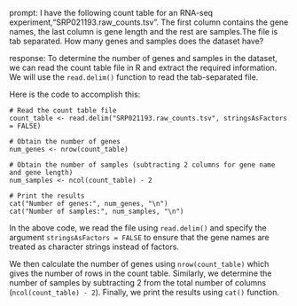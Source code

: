 prompt:
I have the following count table for an RNA-seq experiment,"SRP021193.raw_counts.tsv". The first column contains the gene names, the last column is gene length and the rest are samples.The file is tab separated. How many genes and samples does the dataset have?

response:
To determine the number of genes and samples in the dataset, we can read the count table file in R and extract the required information. We will use the `read.delim()` function to read the tab-separated file. 

Here is the code to accomplish this:

```
# Read the count table file
count_table <- read.delim("SRP021193.raw_counts.tsv", stringsAsFactors = FALSE)

# Obtain the number of genes
num_genes <- nrow(count_table)

# Obtain the number of samples (subtracting 2 columns for gene name and gene length)
num_samples <- ncol(count_table) - 2

# Print the results
cat("Number of genes:", num_genes, "\n")
cat("Number of samples:", num_samples, "\n")
```

In the above code, we read the file using `read.delim()` and specify the argument `stringsAsFactors = FALSE` to ensure that the gene names are treated as character strings instead of factors.

We then calculate the number of genes using `nrow(count_table)` which gives the number of rows in the count table. Similarly, we determine the number of samples by subtracting 2 from the total number of columns (`ncol(count_table) - 2`). Finally, we print the results using `cat()` function.
